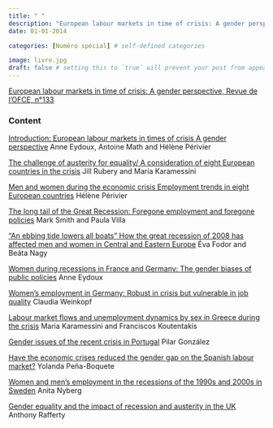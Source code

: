 ```yaml
---
title: " "
description: "European labour markets in time of crisis: A gender perspective, Revue de l'OFCE, n°133, co-edited  avec Antoine Math et Anne Eydoux. ISBN: 978-2-312-00836-3"
date: 01-01-2014

categories: [Numéro spécial] # self-defined categories

image: livre.jpg
draft: false # setting this to `true` will prevent your post from appearing on your listing page until you're ready!
---
```


[European labour markets in time of crisis: A gender perspective, Revue de l'OFCE, n°133](https://www.ofce.sciences-po.fr/pdf/revue/133/revue-133.pdf)

### Content

[Introduction: European labour markets in times of crisis A gender perspective](https://www.ofce.sciences-po.fr/pdf/revue/1-133.pdf) Anne Eydoux, Antoine Math and Hélène Périvier

[The challenge of austerity for equality/ A consideration of eight European countries in the crisis](https://www.ofce.sciences-po.fr/pdf/revue/2-133.pdf) Jill Rubery and Maria Karamessini

[Men and women during the economic crisis Employment trends in eight European countries](https://www.ofce.sciences-po.fr/pdf/revue/3-133.pdf) Hélène Périvier

[The long tail of the Great Recession: Foregone employment and foregone policies](https://www.ofce.sciences-po.fr/pdf/revue/4-133.pdf) Mark Smith and Paula Villa

["An ebbing tide lowers all boats" How the great recession of 2008 has affected men and women in Central and Eastern Europe](https://www.ofce.sciences-po.fr/pdf/revue/5-133.pdf) Éva Fodor and Beáta Nagy

[Women during recessions in France and Germany: The gender biases of public policies](https://www.ofce.sciences-po.fr/pdf/revue/6-133.pdf) Anne Eydoux

[Women's employment in Germany: Robust in crisis but vulnerable in job quality](https://www.ofce.sciences-po.fr/pdf/revue/7-133.pdf) Claudia Weinkopf

[Labour market flows and unemployment dynamics by sex in Greece during the crisis](https://www.ofce.sciences-po.fr/pdf/revue/8-133.pdf) Maria Karamessini and Franciscos Koutentakis

[Gender issues of the recent crisis in Portugal](https://www.ofce.sciences-po.fr/pdf/revue/9-133.pdf) Pilar González

[Have the economic crises reduced the gender gap on the Spanish labour market?](https://www.ofce.sciences-po.fr/pdf/revue/10-133.pdf) Yolanda Peña-Boquete

[Women and men's employment in the recessions of the 1990s and 2000s in Sweden](https://www.ofce.sciences-po.fr/pdf/revue/11-133.pdf) Anita Nyberg

[Gender equality and the impact of recession and austerity in the UK](https://www.ofce.sciences-po.fr/pdf/revue/12-133.pdf) Anthony Rafferty
